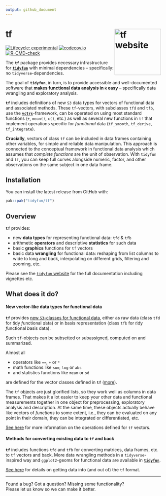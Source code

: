 ```yaml
---
output: github_document
---
```


<!-- README.md is generated from README.Rmd. Please edit that file -->

# tf <a href="https://tidyfun.github.io/tf/"><img src="https://github.com/tidyfun/tidyfun/blob/master/man/figures/logo.gif?raw=true" align="right" height="150" alt="tf website" /></a>

<!-- badges: start -->
[![Lifecycle: experimental](https://img.shields.io/badge/lifecycle-experimental-orange.svg)](https://lifecycle.r-lib.org/articles/stages.html#experimental)
[![codecov.io](https://codecov.io/github/tidyfun/tf/coverage.svg?branch=main)](https://app.codecov.io/github/tidyfun/tf/branch/main/)
[![R-CMD-check](https://github.com/tidyfun/tf/actions/workflows/full-check.yaml/badge.svg)](https://github.com/tidyfun/tf/actions/workflows/full-check.yaml)
<!-- badges: end -->

The **`tf`** package provides necessary infrastructure for [**`tidyfun`**](https://tidyfun.github.io/tidyfun/) with minimal dependencies -- specifically: no `tidyverse`-dependencies.  

The goal of **`tidyfun`**, in turn, is to provide accessible and well-documented software that **makes functional data analysis in `R` easy** -- specifically data wrangling and exploratory analysis. 

**`tf`** includes definitions of new `S3` data types for vectors of
functional data and associated methods. These `tf`-vectors, with
subclasses `tfd` and `tfb`, use the [**`vctrs`**](https://vctrs.r-lib.org/)-framework, can be operated
on using most standard functions (`+`, `mean()`, `c()`, etc.) as well as
several new functions in `tf` that implement operations specific for
*functional* data (`tf_smooth`, `tf_derive`, `tf_integrate`).

**Crucially**, vectors of class `tf` can be included in data frames containing other variables, for simple and reliable data manipulation. This approach is connected to the conceptual framework in functional data analysis which assumes that _complete functions_ are the unit of observation. With `tidyfun` and `tf`, you can keep full curves  alongside numeric, factor, and other observations on the same subject in one data frame. 

## Installation

You can install the latest release from GitHub with:

```r
pak::pak("tidyfun/tf")
```

## Overview

**`tf`** provides:

- new **data types** for representing functional data: `tfd` & `tfb`
- arithmetic **operators** and descriptive **statistics** for such data
- basic **graphics** functions for `tf` vectors
- basic data **wrangling** for functional data: reshaping from list columns to wide to long and back, interpolating on different grids, filtering and zooming, etc. 

Please see the [`tidyfun` website](https://tidyfun.github.io/tidyfun/) for the full documentation including vignettes etc.

## What does it do?

#### New vector-like data types for functional data

**`tf`** provides [new `S3`-classes for functional data](https://tidyfun.github.io/tidyfun/reference/index.html#section-tf-sub-classes-constructors-converters), either as raw data (class `tfd` for *t*idy *f*unctional *d*ata) or in basis representation (class `tfb` for *t*idy *f*unctional *b*asis data). 

Such `tf`-objects can be subsetted or subassigned, computed on and summarized. 

Almost all

- operators like `==`, `+` or `*`
- math functions like `sum`, `log` or `abs` 
- and statistics functions like `mean` or `sd`  

are defined for the vector classes defined in **`tf`** ([more](https://tidyfun.github.io/tidyfun/reference/index.html#section-arithmetic-logical-and-summary-functions)).

The `tf` objects are just glorified lists, so they work well as columns in data frames. That makes it a lot easier to keep your other data and functional measurements together in one object for preprocessing, exploratory analysis and description. At the same time, these objects actually behave like vectors of *functions* to some extent, i.e., they can be evaluated on any point in their domain, they can be integrated or differentiated, etc.

[See here](https://tidyfun.github.io/tidyfun/articles/x01_tf_Vectors.html) for more information on the operations defined for `tf` vectors. 

#### Methods for converting existing data to `tf` and back

**`tf`** includes functions `tfd` and `tfb` for converting matrices, data frames, etc. to `tf` vectors and back. 
More data wrangling methods in a `tidyverse`-inspired way and `ggplot2`-geoms for functional data are available in [**`tidyfun`**](https://tidyfun.github.io/tidyfun/). 

[See here](https://tidyfun.github.io/tidyfun/articles/x02_Conversion.html) for details on getting data into (and out of) the `tf` format.

----------------------

Found a bug? Got a question? Missing some functionality?   
Please let us know so we can make it better.

